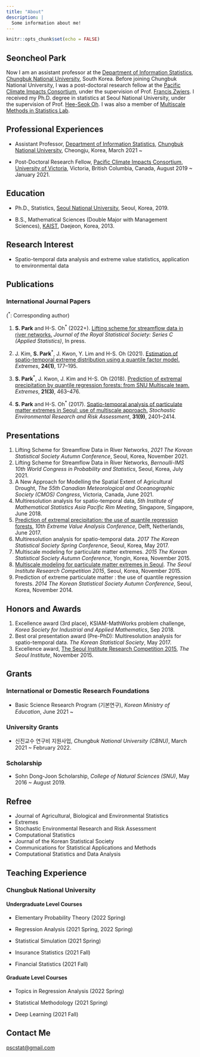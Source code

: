 ```yaml
---
title: "About"
description: |
  Some information about me!
---
```


```r
knitr::opts_chunk$set(echo = FALSE)
```

## Seoncheol Park

Now I am an assistant professor at the [Department of Information Statistics](http://stat.chungbuk.ac.kr), [Chungbuk National University](http://www.cbnu.ac.kr), South Korea. Before joining Chungbuk National University, I was a post-doctoral research fellow at the [Pacific Climate Impacts Consortium](https://www.pacificclimate.org/), under the supervision of Prof. [Francis Zwiers](https://www.pacificclimate.org/about-pcic/people/francis-zwiers). I received my Ph.D. degree in statistics at Seoul National University, under the supervision of Prof. [Hee-Seok Oh](https://sites.google.com/site/heeseokoh). I was also a member of [Multiscale Methods in Statistics Lab](https://sites.google.com/view/snumultiscale/home).

## Professional Experiences

- Assistant Professor, [Department of Information Statistics](http://stat.chungbuk.ac.kr), [Chungbuk National University](http://www.cbnu.ac.kr), Cheongju, Korea, March 2021 ~

- Post-Doctoral Research Fellow, [Pacific Climate Impacts Consortium](https://www.pacificclimate.org/), [University of Victoria](https://www.uvic.ca), Victoria, British Columbia, Canada, August 2019 ~ January 2021.

## Education

- Ph.D., Statistics, [Seoul National University](http://www.snu.ac.kr), Seoul, Korea, 2019.

- B.S., Mathematical Sciences (Double Major with Management Sciences), [KAIST](http://www.kaist.ac.kr), Daejeon, Korea, 2013.

## Research Interest

- Spatio-temporal data analysis and extreme value statistics, application to environmental data

## Publications

### International Journal Papers

(<sup>$*$</sup>: Corresponding author)

1. **S. Park** and H-S. Oh<sup>$*$</sup> (2022+). [Lifting scheme for streamflow data in river networks.](https://rss.onlinelibrary.wiley.com/doi/10.1111/rssc.12542) *Journal of the Royal Statistical Society: Series C (Applied Statistics)*, In press.

1. J. Kim, **S. Park**<sup>$*$</sup>, J. Kwon, Y. Lim and H-S. Oh (2021). [Estimation of spatio-temporal extreme distribution using a quantile factor model.](https://link.springer.com/article/10.1007/s10687-020-00404-0) *Extremes*, **24(1)**, 177--195.

1. **S. Park**<sup>$*$</sup>, J. Kwon, J. Kim and H-S. Oh (2018). [Prediction of extremal precipitation by quantile regression forests: from SNU Multiscale team.](https://link.springer.com/article/10.1007/s10687-018-0323-y) *Extremes*, **21(3)**, 463--476.

1. **S. Park** and H-S. Oh<sup>$*$</sup> (2017). [Spatio-temporal analysis of particulate matter extremes in Seoul: use of multiscale approach.](http://dx.doi.org/10.1007/s00477-016-1376-6) *Stochastic Environmental Research and Risk Assessment*, **31(9)**, 2401--2414.

<!--
### Under Review
-->

<!--
1. S. Lee, **S. Park** and Y. Lim<sup>$*$</sup> (2021+). Prediction of extreme PM2.5 concentrations via extreme quantile regression. *Communications for Statistical Applications and Methods*, Accepted for publication.
-->


## Presentations

1. Lifting Scheme for Streamflow Data in River Networks, *2021 The Korean Statistical Society Autumn Conference*, Seoul, Korea, November 2021.
1. Lifting Scheme for Streamflow Data in River Networks, *Bernoulli-IMS 10th World Congress in Probability and Statistics*, Seoul, Korea, July 2021.
1. A New Approach for Modelling the Spatial Extent of Agricultural Drought, *The 55th Canadian Meteorological and Oceanographic Society (CMOS) Congress*, Victoria, Canada, June 2021.
1. Multiresolution analysis for spatio-temporal data, *5th Institute of Mathematical Statistics Asia Pacific Rim Meeting*, Singapore, Singapore, June 2018.
1. [Prediction of extremal precipitation: the use of quantile regression forests](http://www.eva2017.nl/program/scipro/friday/index.html), *10th Extreme Value Analysis Conference*, Delft, Netherlands, June 2017.
1. Multiresolution analysis for spatio-temporal data. *2017 The Korean Statistical Society Spring Conference*, Seoul, Korea, May 2017.
1. Multiscale modeling for particulate matter extremes. *2015 The Korean Statistical Society Autumn Conference*, Yongin, Korea, November 2015.
1. [Multiscale modeling for particulate matter extremes in Seoul](http://data.si.re.kr/node/623). *The Seoul Institute Research Competition 2015*, Seoul, Korea, November 2015.
1. Prediction of extreme particulate matter : the use of quantile regression forests. *2014 The Korean Statistical Society Autumn Conference*, Seoul, Korea, November 2014.

## Honors and Awards

1. Excellence award (3rd place), KSIAM-MathWorks problem challenge, *Korea Society for Industrial and Applied Mathematics*, Sep 2018.
1. Best oral presentation award (Pre-PhD): Multiresolution analysis for spatio-temporal data. *The Korean Statistical Society*, May 2017.
1. Excellence award, [The Seoul Institute Research Competition 2015](http://data.si.re.kr/node/623), *The Seoul Institute*, November 2015.

## Grants

### International or Domestic Research Foundations

- Basic Science Research Program (기본연구), *Korean Ministry of Education*, June 2021 ~

### University Grants

- 신진교수 연구비 지원사업, *Chungbuk National University (CBNU)*, March 2021 ~ February 2022.

### Scholarship

- Sohn Dong-Joon Scholarship, *College of Natural Sciences (SNU)*, May 2016 ~ August 2019.

## Refree

- Journal of Agricultural, Biological and Environmental Statistics
- Extremes
- Stochastic Environmental Research and Risk Assessment
- Computational Statistics
- Journal of the Korean Statistical Society
- Communications for Statistical Applications and Methods
- Computational Statistics and Data Analysis

## Teaching Experience

### Chungbuk National University

#### Undergraduate Level Courses

- Elementary Probability Theory (2022 Spring)

- Regression Analysis (2021 Spring, 2022 Spring)

- Statistical Simulation (2021 Spring)

- Insurance Statistics (2021 Fall)

- Financial Statistics (2021 Fall)

#### Graduate Level Courses

- Topics in Regression Analysis (2022 Spring)

- Statistical Methodology (2021 Spring)

- Deep Learning (2021 Fall)

<!--
### Teaching Assistant

- (033-020) Statistics Lab, (326-418) Applications of Function Estimation and Lab, (326-214) Sampling Design and Survey Practice, and (033-019) Statistics at Seoul National University
-->

## Contact Me

[pscstat@gmail.com](mailto:pscstat@gmail.com)

